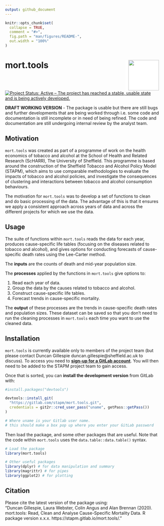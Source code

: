```yaml
---
output: github_document
---
```


<!-- README.md is generated from README.Rmd. Please edit that file -->

```r
knitr::opts_chunk$set(
  collapse = TRUE,
  comment = "#>",
  fig.path = "man/figures/README-",
  out.width = "100%"
)
```
# mort.tools <img src="tools/mort.tools_hex.png" align="right" style="padding-left:10px;background-color:white;" width="100" height="100" />
[![Project Status: Active – The project has reached a stable, usable state and is being actively developed.](https://www.repostatus.org/badges/latest/active.svg)](https://www.repostatus.org/#active)  


**DRAFT WORKING VERSION** - The package is usable but there are still bugs and further developments that are being worked through i.e. some code and documentation is still incomplete or in need of being refined. The code and documentation are still undergoing internal review by the analyst team.   

## Motivation
`mort.tools` was created as part of a programme of work on the health economics of tobacco and alcohol at the School of Health and Related Research (ScHARR), The University of Sheffield. This programme is based around the construction of the Sheffield Tobacco and Alcohol Policy Model (STAPM), which aims to use comparable methodologies to evaluate the impacts of tobacco and alcohol policies, and investigate the consequences of clustering and interactions between tobacco and alcohol consumption behaviours.   

The motivation for `mort.tools` was to develop a set of functions to clean and do basic processing of the data. The advantage of this is that it ensures we apply a consistent approach across years of data and across the different projects for which we use the data.    

## Usage
The suite of functions within `mort.tools` reads the data for each year, produces cause-specific life tables (focusing on the diseases related to tobacco and alcohol), and gives options for conducting forecasts of cause-specific death rates using the Lee-Carter method.   

The **inputs** are the counts of death and mid-year population size.   

The **processes** applied by the functions in `mort.tools` give options to:

1. Read each year of data.  
1. Group the data by the causes related to tobacco and alcohol.  
1. Construct cause-specific life tables.  
1. Forecast trends in cause-specific mortality.    

The **output** of these processes are the trends in cause-specific death rates and population sizes. These dataset can be saved so that you don't need to run the cleaning processes in `mort.tools` each time you want to use the cleaned data.    

## Installation
`mort.tools` is currently available only to members of the project team (but please contact Duncan Gillespie duncan.gillespie@sheffield.ac.uk to discuss). To access you need to [**sign-up for a GitLab account**](https://gitlab.com/). You will then need to be added to the STAPM project team to gain access.   

Once that is sorted, you can **install the development version** from GitLab with:     

```r
#install.packages("devtools")

devtools::install_git(
  "https://gitlab.com/stapm/mort.tools.git", 
  credentials = git2r::cred_user_pass("uname", getPass::getPass())
)

# Where uname is your Gitlab user name.
# this should make a box pop up where you enter your GitLab password
```

Then load the package, and some other packages that are useful. Note that the code within `mort.tools` uses the `data.table::data.table()` syntax.  

```r
# Load the package
library(mort.tools)

# Other useful packages
library(dplyr) # for data manipulation and summary
library(magrittr) # for pipes
library(ggplot2) # for plotting
```

## Citation
Please cite the latest version of the package using:  
"Duncan Gillespie, Laura Webster, Colin Angus and Alan Brennan (2020). mort.tools: Read, Clean and Analyse Cause-Specific Mortality Data. R package version x.x.x.  https://stapm.gitlab.io/mort.tools/."   



